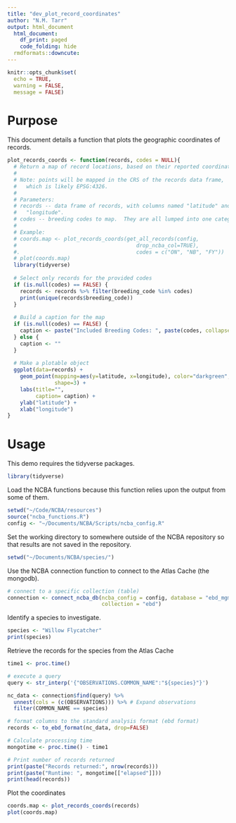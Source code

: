 ```yaml
---
title: "dev_plot_record_coordinates"
author: "N.M. Tarr"
output: html_document
  html_document:
    df_print: paged
    code_folding: hide
  rmdformats::downcute:
---
```

```r
knitr::opts_chunk$set(
  echo = TRUE,
  warning = FALSE,
  message = FALSE)
```

# Purpose
This document details a function that plots the geographic coordinates of records.

```r
plot_records_coords <- function(records, codes = NULL){
  # Return a map of record locations, based on their reported coordinates
  #   
  # Note: points will be mapped in the CRS of the records data frame,
  #   which is likely EPSG:4326.
  # 
  # Parameters:
  # records -- data frame of records, with columns named "latitude" and 
  #   "longitude".
  # codes -- breeding codes to map.  They are all lumped into one category
  #
  # Example:
  # coords.map <- plot_records_coords(get_all_records(config, 
  #                                      drop_ncba_col=TRUE),
  #.                                     codes = c("ON", "NB", "FY"))
  # plot(coords.map)
  library(tidyverse)
  
  # Select only records for the provided codes
  if (is.null(codes) == FALSE) {
    records <- records %>% filter(breeding_code %in% codes)  
    print(unique(records$breeding_code))
  }
  
  # Build a caption for the map
  if (is.null(codes) == FALSE) {
    caption <- paste("Included Breeding Codes: ", paste(codes, collapse=' '))
  } else {
    caption <- ""
  }
  
  # Make a plotable object
  ggplot(data=records) +
    geom_point(mapping=aes(y=latitude, x=longitude), color="darkgreen",
               shape=3) + 
    labs(title="",
         caption= caption) +
    ylab("latitude") + 
    xlab("longitude")
}
```


# Usage
This demo requires the tidyverse packages.
```r
library(tidyverse)
```

Load the NCBA functions because this function relies upon the output from some of them.
```r
setwd("~/Code/NCBA/resources")
source("ncba_functions.R")
config <- "~/Documents/NCBA/Scripts/ncba_config.R"
```

Set the working directory to somewhere outside of the NCBA repository so that results are not saved in the repository.
```r
setwd("~/Documents/NCBA/species/")
```

Use the NCBA connection function to connect to the Atlas Cache (the mongodb).
```r
# connect to a specific collection (table)
connection <- connect_ncba_db(ncba_config = config, database = "ebd_mgmt", 
                              collection = "ebd")
```

Identify a species to investigate.
```r
species <- "Willow Flycatcher"
print(species)
```

Retrieve the records for the species from the Atlas Cache
```r
time1 <- proc.time()

# execute a query
query <- str_interp('{"OBSERVATIONS.COMMON_NAME":"${species}"}')

nc_data <- connection$find(query) %>%
  unnest(cols = (c(OBSERVATIONS))) %>% # Expand observations
  filter(COMMON_NAME == species)

# format columns to the standard analysis format (ebd format)
records <- to_ebd_format(nc_data, drop=FALSE)

# Calculate processing time
mongotime <- proc.time() - time1

# Print number of records returned
print(paste("Records returned:", nrow(records)))
print(paste("Runtime: ", mongotime[["elapsed"]]))
print(head(records))
```

Plot the coordinates
```r
coords.map <- plot_records_coords(records)
plot(coords.map)
```

